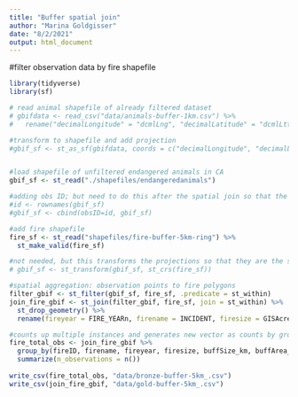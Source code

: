 ```yaml
---
title: "Buffer spatial join"
author: "Marina Goldgisser"
date: "8/2/2021"
output: html_document
---
```


#filter observation data by fire shapefile


```r
library(tidyverse)
library(sf)

# read animal shapefile of already filtered dataset
# gbifdata <- read_csv("data/animals-buffer-1km.csv") %>% 
#   rename("decimalLongitude" = "dcmlLng", "decimalLatitude" = "dcmlLtt", "individualCount" = "indvdlC", "basisOfRecord" = "bssOfRc")

#transform to shapefile and add projection
#gbif_sf <- st_as_sf(gbifdata, coords = c("decimalLongitude", "decimalLatitude"), crs = 4326, remove = FALSE)


#load shapefile of unfiltered endangered animals in CA
gbif_sf <- st_read("./shapefiles/endangeredanimals")

#adding obs ID; but need to do this after the spatial join so that the ones that already have one aren't given another one.
#id <- rownames(gbif_sf) 
#gbif_sf <- cbind(obsID=id, gbif_sf)

#add fire shapefile
fire_sf <- st_read("shapefiles/fire-buffer-5km-ring") %>% 
  st_make_valid(fire_sf)

#not needed, but this transforms the projections so that they are the same
# gbif_sf <- st_transform(gbif_sf, st_crs(fire_sf))

#spatial aggregation: observation points to fire polygons
filter_gbif <- st_filter(gbif_sf, fire_sf, .predicate = st_within)
join_fire_gbif <- st_join(filter_gbif, fire_sf, join = st_within) %>% 
  st_drop_geometry() %>% 
  rename(fireyear = FIRE_YEARn, firename = INCIDENT, firesize = GISAcres, buffSize_km = BUFF_DIST, buffArea_acres = buff_area)

#counts up multiple instances and generates new vector as counts by grouping factors####
fire_total_obs <- join_fire_gbif %>% 
  group_by(fireID, firename, fireyear, firesize, buffSize_km, buffArea_acres) %>% 
  summarize(n_observations = n()) 
  
write_csv(fire_total_obs, "data/bronze-buffer-5km_.csv")
write_csv(join_fire_gbif, "data/gold-buffer-5km_.csv")

```